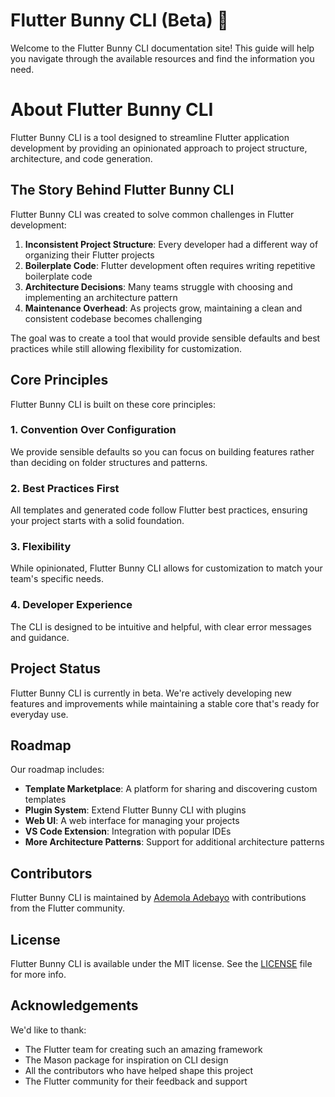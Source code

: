 # Flutter Bunny CLI (Beta) 🐰

Welcome to the Flutter Bunny CLI documentation site! This guide will help you navigate through the available resources and find the information you need.
# About Flutter Bunny CLI

Flutter Bunny CLI is a tool designed to streamline Flutter application development by providing an opinionated approach to project structure, architecture, and code generation.

## The Story Behind Flutter Bunny CLI

Flutter Bunny CLI was created to solve common challenges in Flutter development:

1. **Inconsistent Project Structure**: Every developer had a different way of organizing their Flutter projects
2. **Boilerplate Code**: Flutter development often requires writing repetitive boilerplate code
3. **Architecture Decisions**: Many teams struggle with choosing and implementing an architecture pattern
4. **Maintenance Overhead**: As projects grow, maintaining a clean and consistent codebase becomes challenging

The goal was to create a tool that would provide sensible defaults and best practices while still allowing flexibility for customization.

## Core Principles

Flutter Bunny CLI is built on these core principles:

### 1. Convention Over Configuration

We provide sensible defaults so you can focus on building features rather than deciding on folder structures and patterns.

### 2. Best Practices First

All templates and generated code follow Flutter best practices, ensuring your project starts with a solid foundation.

### 3. Flexibility

While opinionated, Flutter Bunny CLI allows for customization to match your team's specific needs.

### 4. Developer Experience

The CLI is designed to be intuitive and helpful, with clear error messages and guidance.

## Project Status

Flutter Bunny CLI is currently in beta. We're actively developing new features and improvements while maintaining a stable core that's ready for everyday use.

## Roadmap

Our roadmap includes:

- **Template Marketplace**: A platform for sharing and discovering custom templates
- **Plugin System**: Extend Flutter Bunny CLI with plugins
- **Web UI**: A web interface for managing your projects
- **VS Code Extension**: Integration with popular IDEs
- **More Architecture Patterns**: Support for additional architecture patterns

## Contributors

Flutter Bunny CLI is maintained by [Ademola Adebayo](https://github.com/demola234) with contributions from the Flutter community.

## License

Flutter Bunny CLI is available under the MIT license. See the [LICENSE](https://github.com/demola234/flutter_bunny_cli/blob/main/LICENSE) file for more info.

## Acknowledgements

We'd like to thank:
- The Flutter team for creating such an amazing framework
- The Mason package for inspiration on CLI design
- All the contributors who have helped shape this project
- The Flutter community for their feedback and support